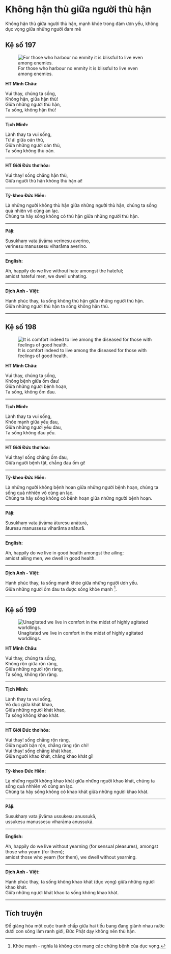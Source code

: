 # Không hận thù giữa người thù hận {- #khong-han-thu-giua-nguoi-thu-han}

Không hận thù giữa người thù hận, mạnh khỏe trong đám ươn yếu, không dục vọng giữa những người đam mê

## Kệ số 197 {- #ke-so-197}

![For those who harbour no enmity it is blissful to live even among enemies.](images/kinh-phap-cu-ke-so-197-dhammapada-verse-197.jpg){fig-align="center" .lightbox}

**HT Minh Châu:**

Vui thay, chúng ta sống,  
Không hận, giữa hận thù!  
Giữa những người thù hận,  
Ta sống, không hận thù!  

<hr class="divider">

**Tịch Minh:**

Lành thay ta vui sống,  
Từ ái giữa oán thù,  
Giữa những người oán thù,  
Ta sống không thù oán.  

<hr class="divider">

**HT Giới Đức thơ hóa:**

Vui thay! sống chẳng hận thù,  
Giữa người thù hận không thù hận ai!  

<hr class="divider">

**Tỳ-kheo Đức Hiền:**

Là những người không thù hận giữa những người thù hận, chúng ta sống quả nhiên vô cùng an lạc.  
Chúng ta hãy sống không có thù hận giữa những người thù hận.  

<hr class="divider">

**Pāḷi:**

Susukhaṃ vata jīvāma verinesu averino,  
verinesu manussesu viharāma averino.  

<hr class="divider">

**English:**

Ah, happily do we live without hate amongst the hateful;  
amidst hateful men, we dwell unhating.  

<hr class="divider">

**Dịch Anh - Việt:**

Hạnh phúc thay, ta sống không thù hận giữa những người thù hận.  
Giữa những người thù hận ta sống không hận thù.  

<hr class="divider">

## Kệ số 198 {- #ke-so-198}

![It is comfort indeed to live among the diseased for those with feelings of good health.](images/kinh-phap-cu-ke-so-198-dhammapada-verse-198.jpg){fig-align="center" .lightbox}

**HT Minh Châu:**

Vui thay, chúng ta sống,  
Không bệnh giữa ốm đau!  
Giữa những người bệnh hoạn,  
Ta sống, không ốm đau.  

<hr class="divider">

**Tịch Minh:**

Lành thay ta vui sống,  
Khỏe mạnh giữa yếu đau,  
Giữa những người yếu đau,  
Ta sống không đau yếu.  

<hr class="divider">

**HT Giới Đức thơ hóa:**

Vui thay! sống chẳng ốm đau,  
Giữa người bệnh tật, chẳng đau ốm gì!  

<hr class="divider">

**Tỳ-kheo Đức Hiền:**

Là những người không bệnh hoạn giữa những người bệnh hoạn, chúng ta sống quả nhhiên vô cùng an lạc.  
Chúng ta hãy sống không có bệnh hoạn giữa những người bệnh hoạn.  

<hr class="divider">

**Pāḷi:**

Susukhaṃ vata jīvāma āturesu anāturā,  
āturesu manussesu viharāma anāturā.  

<hr class="divider">

**English:**

Ah, happily do we live in good health amongst the ailing;  
amidst ailing men, we dwell in good health.  

<hr class="divider">

**Dịch Anh - Việt:**

Hạnh phúc thay, ta sống mạnh khỏe giữa những người ươn yếu.  
Giữa những người ốm đau ta được sống khỏe mạnh [^1].  

<hr class="divider">

## Kệ số 199 {- #ke-so-199}

![Unagitated we live in comfort in the midst of highly agitated worldlings.](images/kinh-phap-cu-ke-so-199-dhammapada-verse-199.jpg){fig-align="center" .lightbox}

**HT Minh Châu:**

Vui thay, chúng ta sống,  
Không rộn giữa rộn ràng,  
Giữa những người rộn ràng,  
Ta sống, không rộn ràng.  

<hr class="divider">

**Tịch Minh:**

Lành thay ta vui sống,  
Vô dục giữa khát khao,  
Giữa những người khát khao,  
Ta sống không khao khát.  

<hr class="divider">

**HT Giới Đức thơ hóa:**

Vui thay! sống chẳng rộn ràng,  
Giữa người bận rộn, chẳng ràng rộn chi!  
Vui thay! sống chẳng khát khao,  
Giữa người khao khát, chẳng khao khát gì!  

<hr class="divider">

**Tỳ-kheo Đức Hiền:**

Là những người không khao khát giữa những người khao khát, chúng ta sống quả nhhiên vô cùng an lạc.  
Chúng ta hãy sống không có khao khát giữa những người khao khát.  

<hr class="divider">

**Pāḷi:**

Susukhaṃ vata jīvāma ussukesu anussukā,  
ussukesu manussesu viharāma anussukā.  

<hr class="divider">

**English:**

Ah, happily do we live without yearning (for sensual pleasures), amongst those who yearn (for them);  
amidst those who yearn (for them), we dwell without yearning.  

<hr class="divider">

**Dịch Anh - Việt:**

Hạnh phúc thay, ta sống không khao khát (dục vọng) giữa những người khao khát.  
Giữa những người khát khao ta sống không khao khát.  

<hr class="divider">

## Tích truyện {- #tich-truyen}

Ðể giảng hòa một cuộc tranh chấp giữa hai tiểu bang đang giành nhau nước dưới con sông làm ranh giới, Ðức Phật dạy không nên thù hận.

[^1]: Khỏe mạnh - nghĩa là không còn mang các chứng bệnh của dục vọng.